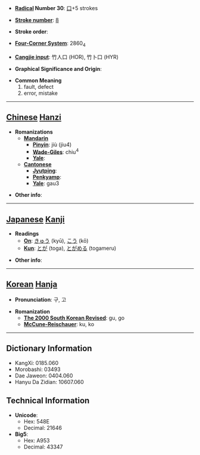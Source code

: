 * '''[[Wiktionary:Chinese radical index| Radical]] Number 30''': [[Wiktionary:Chinese radical index 口|口]]+5 strokes

* '''[[Wiktionary:Chinese total strokes index|Stroke number]]''': [[Wiktionary:Chinese total strokes index 8|8]]

* '''Stroke order''': 

* '''[[Wiktionary:Chinese four corner index|Four-Corner System]]''': 2860<sub>4</sub>

* '''[[Wiktionary:Chinese Cangjie index|Cangjie input]]''': 竹人口 (HOR), 竹卜口 (HYR)

* '''Graphical Significance and Origin''': 

* '''Common Meaning'''
*#fault, defect
*# error, mistake


----

== [[Chinese]] [[Hanzi]] ==

* '''Romanizations'''
** '''[[Mandarin]]'''
*** '''[[Pinyin]]''': jiù (jiu4)
*** '''[[Wade-Giles]]''': chiu<sup>4</sup>
*** '''[[Yale]]''': 
** '''[[Cantonese]]'''
*** '''[[Jyutping]]''':
*** '''[[Penkyamp]]''': 
*** '''[[Yale]]''': gau3

* '''Other info''': 

----

== [[Japanese]] [[Kanji]] ==

* '''Readings'''
** '''[[On]]''': [[きゅう]] (kyū), [[こう]] (kō)
** '''[[Kun]]''': [[とが]] (toga), [[とがめる]] (togameru)

* '''Other info''':  

----

== [[Korean]] [[Hanja]] ==

* '''Pronunciation''': 구, 고

* '''Romanization'''
** '''[[The 2000 South Korean Revised Romanization|The 2000 South Korean Revised]]''': gu, go
** '''[[McCune-Reischauer]]''': ku, ko

----

== Dictionary Information ==

* KangXi: 0185.060
* Morobashi: 03493
* Dae Jaweon: 0404.060
* Hanyu Da Zidian: 10607.060

== Technical Information ==

* '''Unicode''':
** Hex: 548E
** Decimal: 21646
* '''Big5''':
** Hex: A953
** Decimal: 43347